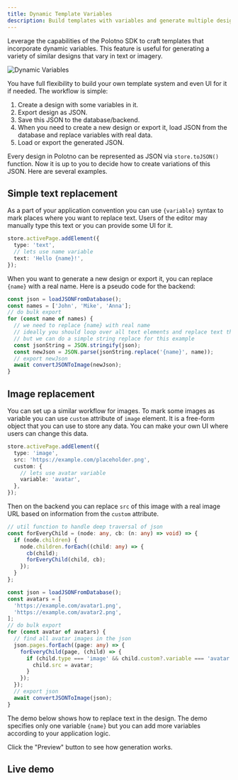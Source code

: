 ```yaml
---
title: Dynamic Template Variables
description: Build templates with variables and generate multiple designs by replacing text and images
---
```


Leverage the capabilities of the Polotno SDK to craft templates that incorporate dynamic variables. This feature is useful for generating a variety of similar designs that vary in text or imagery.

![Dynamic Variables](./dynamic-template-variables.png)

You have full flexibility to build your own template system and even UI for it if needed. The workflow is simple:

1. Create a design with some variables in it.
2. Export design as JSON.
3. Save this JSON to the database/backend.
4. When you need to create a new design or export it, load JSON from the database and replace variables with real data.
5. Load or export the generated JSON.

Every design in Polotno can be represented as JSON via `store.toJSON()` function. Now it is up to you to decide how to create variations of this JSON. Here are several examples.

## Simple text replacement

As a part of your application convention you can use `{variable}` syntax to mark places where you want to replace text. Users of the editor may manually type this text or you can provide some UI for it.

```ts
store.activePage.addElement({
  type: 'text',
  // lets use name variable
  text: 'Hello {name}!',
});
```

When you want to generate a new design or export it, you can replace `{name}` with a real name. Here is a pseudo code for the backend:

```ts
const json = loadJSONFromDatabase();
const names = ['John', 'Mike', 'Anna'];
// do bulk export
for (const name of names) {
  // we need to replace {name} with real name
  // ideally you should loop over all text elements and replace text there
  // but we can do a simple string replace for this example
  const jsonString = JSON.stringify(json);
  const newJson = JSON.parse(jsonString.replace('{name}', name));
  // export newJson
  await convertJSONToImage(newJson);
}
```

## Image replacement

You can set up a similar workflow for images. To mark some images as variable you can use `custom` attribute of `image` element. It is a free-form object that you can use to store any data. You can make your own UI where users can change this data.

```ts
store.activePage.addElement({
  type: 'image',
  src: 'https://example.com/placeholder.png',
  custom: {
    // lets use avatar variable
    variable: 'avatar',
  },
});
```

Then on the backend you can replace `src` of this image with a real image URL based on information from the `custom` attribute.

```ts
// util function to handle deep traversal of json
const forEveryChild = (node: any, cb: (n: any) => void) => {
  if (node.children) {
    node.children.forEach((child: any) => {
      cb(child);
      forEveryChild(child, cb);
    });
  }
};

const json = loadJSONFromDatabase();
const avatars = [
  'https://example.com/avatar1.png',
  'https://example.com/avatar2.png',
];
// do bulk export
for (const avatar of avatars) {
  // find all avatar images in the json
  json.pages.forEach((page: any) => {
    forEveryChild(page, (child) => {
      if (child.type === 'image' && child.custom?.variable === 'avatar') {
        child.src = avatar;
      }
    });
  });
  // export json
  await convertJSONToImage(json);
}
```

The demo below shows how to replace text in the design. The demo specifies only one variable `{name}` but you can add more variables according to your application logic.

Click the "Preview" button to see how generation works.

## Live demo

<Sandbox github="polotno-project/polotno-site/tree/source/examples/polotno-variables" />


